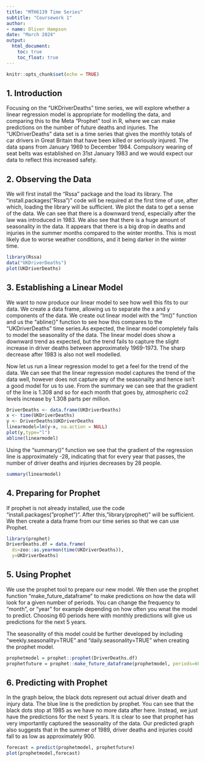 ---
title: "MTH6139 Time Series"
subtitle: "Coursework 1"
author:
- name: Oliver Hampson
date: "March 2024"
output:
  html_document:
    toc: true
    toc_float: true
---

```{r setup, include=FALSE}
knitr::opts_chunk$set(echo = TRUE)
```

## 1. Introduction

Focusing on the "UKDriverDeaths" time series, we will explore whether a linear regression model is appropriate for modelling the data, and comparing this to the Meta "Prophet" tool in R, where we can make predictions on the number of future deaths and injuries. The "UKDriverDeaths" data set is a time series that gives the monthly totals of car drivers in Great Britain that have been killed or seriously injured. The data spans from January 1969 to December 1984. Compulsory wearing of seat belts was established on 31st January 1983 and we would expect our data to reflect this increased safety. 


## 2. Observing the Data

We will first install the "Rssa" package and the load its library. The "install.packages("Rssa")" code will be required at the first time of use, after which, loading the library will be sufficient. We plot the data to get a sense of the data. We can see that there is a downward trend, especially after the law was introduced in 1983. We also see that there is a huge amount of seasonality in the data. It appears that there is a big drop in deaths and injuries in the summer months compared to the winter months. This is most likely due to worse weather conditions, and it being darker in the winter time.

```{r}
library(Rssa)
data("UKDriverDeaths")
plot(UKDriverDeaths)
```

## 3. Establishing a Linear Model

We want to now produce our linear model to see how well this fits to our data. We create a data frame, allowing us to separate the x and y components of the data. We create out linear model with the "lm()" function and us the "abline()" function to see how this compares to the "UKDriverDeaths" time series.As expected, the linear model completely fails to model the seasonality of the data. The linear model does show a downward trend as expected, but the trend fails to capture the slight increase in driver deaths between approximately 1969-1973. The sharp decrease after 1983 is also not well modelled.

Now let us run a linear regression model to get a feel for the trend of the data. We can see that the linear regression model captures the trend of the data well, however does not capture any of the seasonailty and hence isn't a good model for us to use. From the summary we can see that the gradient of the line is 1.308 and so for each month that goes by, atmospheric co2 levels increase by 1.308 parts per million. 

```{r}
DriverDeaths <- data.frame(UKDriverDeaths)
x <- time(UKDriverDeaths)
y <- DriverDeaths$UKDriverDeaths
linearmodel=lm(y~x, na.action = NULL)
plot(y,type="l")
abline(linearmodel)
```

Using the "summary()" function we see that the gradient of the regression line is approximately -28, indicating that for every year that passes, the number of driver deaths and injuries decreases by 28 people.

```{r}
summary(linearmodel)
```

## 4. Preparing for Prophet


If prophet is not already installed, use the code "install.packages("prophet")". After this, "library(prophet)" will be sufficient. We then create a data frame from our time series so that we can use Prophet.

```{r}
library(prophet)
DriverDeaths.df = data.frame(
  ds=zoo::as.yearmon(time(UKDriverDeaths)), 
  y=UKDriverDeaths)
```

## 5. Using Prophet

We use the prophet tool to prepare our new model. We then use the prophet function "make_future_dataframe" to make predictions on how the data will look for a given number of periods. You can change the frequency to "month", or "year" for example depending on how often you wnat the model to predict. Choosing 60 periods here with monthly predictions will give us predictions for the next 5 years.

The seasonality of this model could be further developed by including "weekly.seasonality=TRUE" and "daily.seasonality=TRUE" when creating the prophet model.

```{r}
prophetmodel = prophet::prophet(DriverDeaths.df)
prophetfuture = prophet::make_future_dataframe(prophetmodel, periods=60, freq="month")
```

## 6. Predicting with Prophet

In the graph below, the black dots represent out actual driver death and injury data. The blue line is the prediction by prophet. You can see that the black dots stop at 1985 as we have no more data after here. Instead, we just have the predictions for the next 5 years. It is clear to see that prophet has very importantly captured the seasonality of the data. Our predicted graph also suggests that in the summer of 1989, driver deaths and injuries could fall to as low as approximately 900.


```{r}
forecast = predict(prophetmodel, prophetfuture)
plot(prophetmodel,forecast)
```
